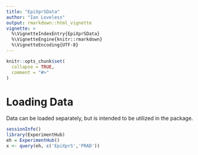 ```yaml
---
title: "EpiXprSData"
author: "Ian Loveless"
output: rmarkdown::html_vignette
vignette: >
  %\VignetteIndexEntry{EpiXprSData}
  %\VignetteEngine{knitr::rmarkdown}
  %\VignetteEncoding{UTF-8}
---
```



```r
knitr::opts_chunk$set(
  collapse = TRUE,
  comment = "#>"
)
```
# Loading Data
Data can be loaded separately, but is intended to be utilized in the 
\code{EpiXprS} package. 


```r
sessionInfo()
library(ExperimentHub)
eh = ExperimentHub()
x <- query(eh, c('EpiXprS','PRAD'))

```
